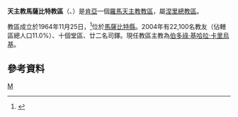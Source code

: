 {{Infobox Roman Catholic diocese
|Roman Catholic Diocese of = 天主教馬薩比特教區
|Latin name of diocese = Dioecesis Marsabitensis
|image =Marsabit location map.png
|caption =教區範圍
|location = [[肯亞|肯亞]]
|territory =馬薩比特縣
|population = 22,100
|rite = 拉丁禮
|patron =
|province = 涅里
|established = 1964年
|cathedral =憂苦之慰聖母主教座堂
|co-cathedral =
|leadership = 
|website =
|教宗 =
|metropolitan =
|ordinary = 伯多祿·基哈拉·卡里烏基
|coadjutor bishop =
|auxiliary =
}}

'''天主教馬薩比特教區'''（{{lang-la|Dioecesis Marsabitensis}}、{{lang-sw|Jimbo Katoliki Marsabit}}）是[[肯亞|肯亞]]一個[[羅馬天主教|羅馬天主教]][[教區|教區]]，屬[[天主教涅里總教區|涅里總教區]]。

教區成立於1964年11月25日，<ref>{{Cite web |url=http://www.vatican.va/holy_father/paul_vi/apost_constitutions/documents/hf_p-vi_apc_19641125_marsabitensis_lt.html |title=升為教區的宗座憲令 |access-date=2014-03-10 |archive-date=2014-03-10 |archive-url=https://web.archive.org/web/20140310082031/http://www.vatican.va/holy_father/paul_vi/apost_constitutions/documents/hf_p-vi_apc_19641125_marsabitensis_lt.html |dead-url=no }}</ref>位於[[馬薩比特縣|馬薩比特縣]]。2004年有22,100名教友（佔轄區總人口11.0%）、十個堂區、廿二名司鐸。現任教區主教為[[伯多祿·基哈拉·卡里烏基|伯多祿·基哈拉·卡里烏基]]。
==參考資料==
{{reflist}}
{{肯雅天主教教區}}
[[Category:肯亞天主教教區|M]]